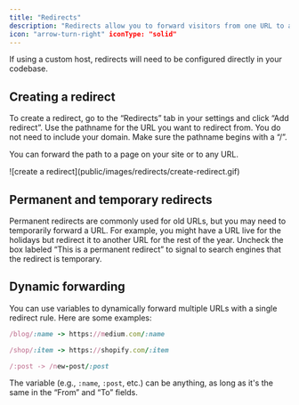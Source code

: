 ```yaml
---
title: "Redirects"
description: "Redirects allow you to forward visitors from one URL to another. They are commonly used when a live page is taken offline to direct visitors to a different URL and prevent them from encountering a broken link."
icon: "arrow-turn-right" iconType: "solid"
---
```


<Warning>
  If using a custom host, redirects will need to be configured directly in your
  codebase.
</Warning>

## Creating a redirect

To create a redirect, go to the “Redirects” tab in your settings and click “Add redirect”. Use the pathname for the URL you want to redirect from. You do not need to include your domain. Make sure the pathname begins with a “/”.

You can forward the path to a page on your site or to any URL.

<Frame>![create a redirect](public/images/redirects/create-redirect.gif)</Frame>

## Permanent and temporary redirects

Permanent redirects are commonly used for old URLs, but you may need to temporarily forward a URL. For example, you might have a URL live for the holidays but redirect it to another URL for the rest of the year. Uncheck the box labeled “This is a permanent redirect” to signal to search engines that the redirect is temporary.

## Dynamic forwarding

You can use variables to dynamically forward multiple URLs with a single redirect rule. Here are some examples:

```ruby
/blog/:name -> https://medium.com/:name
```

```ruby
/shop/:item -> https://shopify.com/:item
```

```ruby
/:post -> /new-post/:post
```

The variable (e.g., `:name`, `:post`, etc.) can be anything, as long as it's the same in the “From” and “To” fields.
